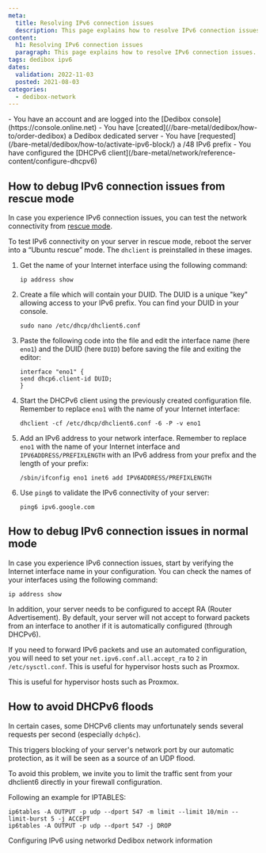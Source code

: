 ```yaml
---
meta:
  title: Resolving IPv6 connection issues
  description: This page explains how to resolve IPv6 connection issues.
content:
  h1: Resolving IPv6 connection issues
  paragraph: This page explains how to resolve IPv6 connection issues.
tags: dedibox ipv6 
dates:
  validation: 2022-11-03
  posted: 2021-08-03
categories:
  - dedibox-network
---
```


<Message type="requirement">
  - You have an account and are logged into the [Dedibox console](https://console.online.net)
  - You have [created](//bare-metal/dedibox/how-to/order-dedibox) a Dedibox dedicated server
  - You have [requested](/bare-metal/dedibox/how-to/activate-ipv6-block/) a /48 IPv6 prefix
  - You have configured the [DHCPv6 client](/bare-metal/network/reference-content/configure-dhcpv6)
</Message>


## How to debug IPv6 connection issues from rescue mode

In case you experience IPv6 connection issues, you can test the network connectivity from [rescue mode](/bare-metal/elastic-metal/how-to/use-rescue-mode/).

To test IPv6 connectivity on your server in rescue mode, reboot the server into a “Ubuntu rescue” mode. The `dhclient` is preinstalled in these images.

1. Get the name of your Internet interface using the following command: 
    ```
    ip address show
    ```
2. Create a file which will contain your DUID. The DUID is a unique "key" allowing access to your IPv6 prefix. You can find your DUID in your console.
    ```
    sudo nano /etc/dhcp/dhclient6.conf
    ```
3. Paste the following code into the file and edit the interface name (here `eno1`) and the DUID (here `DUID`) before saving the file and exiting the editor:
    ```
    interface "eno1" {
    send dhcp6.client-id DUID;
    }
    ```
4. Start the DHCPv6 client using the previously created configuration file. Remember to replace `eno1` with the name of your Internet interface:
    ```
    dhclient -cf /etc/dhcp/dhclient6.conf -6 -P -v eno1 
    ```
5. Add an IPv6 address to your network interface. Remember to replace `eno1` with the name of your Internet interface and `IPV6ADDRESS/PREFIXLENGTH` with an IPv6 address from your prefix and the length of your prefix:
    ```
    /sbin/ifconfig eno1 inet6 add IPV6ADDRESS/PREFIXLENGTH
    ```
6. Use `ping6` to validate the IPv6 connectivity of your server:
    ```
    ping6 ipv6.google.com
    ```

## How to debug IPv6 connection issues in normal mode

In case you experience IPv6 connection issues, start by verifying the Internet interface name in your configuration. You can check the names of your interfaces using the following command:

```
ip address show
```

In addition, your server needs to be configured to accept RA (Router Advertisement).
By default, your server will not accept to forward packets from an interface to another if it is automatically configured (through DHCPv6).

If you need to forward IPv6 packets and use an automated configuration, you will need to set your `net.ipv6.conf.all.accept_ra` to `2` in `/etc/sysctl.conf`. This is useful for hypervisor hosts such as Proxmox.

This is useful for hypervisor hosts such as Proxmox.

## How to avoid DHCPv6 floods 

In certain cases, some DHCPv6 clients may unfortunately sends several requests per second (especially `dchp6c`).

This triggers blocking of your server's network port by our automatic protection, as it will be seen as a source of an UDP flood.

To avoid this problem, we invite you to limit the traffic sent from your dhclient6 directly in your firewall configuration.

Following an example for IPTABLES:

```
ip6tables -A OUTPUT -p udp --dport 547 -m limit --limit 10/min --limit-burst 5 -j ACCEPT
ip6tables -A OUTPUT -p udp --dport 547 -j DROP
```


<Navigation title="See Also">
  <PreviousButton to="/bare-metal/network/reference-content/configure-ipv6-networkd/">Configuring IPv6 using networkd</PreviousButton>
  <NextButton to="/bare-metal/network/reference-content/dedibox-network-info/">Dedibox network information</NextButton>
</Navigation>
